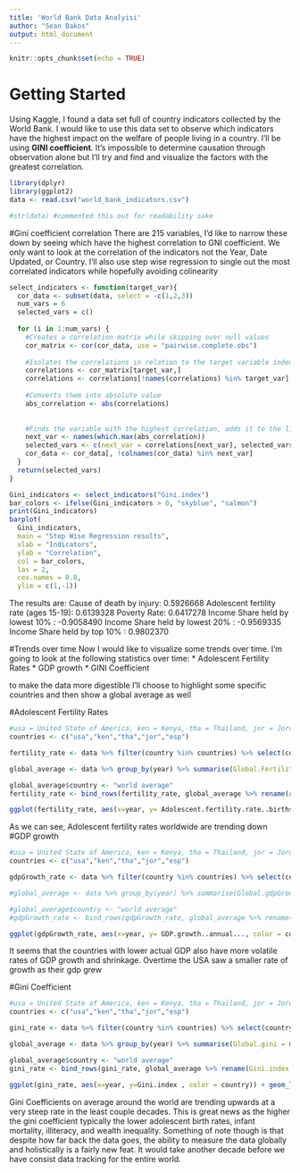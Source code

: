```yaml
---
title: 'World Bank Data Analyisi'
author: "Sean Bakos"
output: html_document
---
```



```r
knitr::opts_chunk$set(echo = TRUE)
```


# Getting Started
Using Kaggle, I found a data set full of country indicators collected by the World Bank. I would like to use this data set to observe which indicators have the highest impact on the welfare of people living in a country. I'll be using **GINI coefficient**. It's impossible to determine causation through observation alone but I'll try and find and visualize the factors with the greatest correlation.

```r
library(dplyr)
library(ggplot2)
data <- read.csv("world_bank_indicators.csv")

#str(data) #commented this out for readability sake
```

#Gini coefficient correlation
There are 215 variables, I'd like to narrow these down by seeing which have the highest correlation to GNI coefficient. We only want to look at the correlation of the indicators not the Year, Date Updated, or Country. I'll also use step wise regression to single out the most correlated indicators while hopefully avoiding colinearity

```r
select_indicators <- function(target_var){
  cor_data <- subset(data, select = -c(1,2,3))
  num_vars = 6
  selected_vars = c()
  
  for (i in 1:num_vars) {
    #Creates a correlation matrix while skipping over null values
    cor_matrix <- cor(cor_data, use = "pairwise.complete.obs")
    
    #Isolates the correlations in relation to the target variable index and removes the correlation to itself
    correlations <- cor_matrix[target_var,]
    correlations <- correlations[!names(correlations) %in% target_var]
    
    #Converts them into absolute value
    abs_correlation <- abs(correlations)
    
    
    #Finds the variable with the highest correlation, adds it to the list, and then removes it from the correlation data
    next_var <- names(which.max(abs_correlation))
    selected_vars <- c(next_var = correlations[next_var], selected_vars)
    cor_data <- cor_data[, !colnames(cor_data) %in% next_var]
  }
  return(selected_vars)
}
```


```r
Gini_indicators <- select_indicators("Gini.index")
bar_colors <- ifelse(Gini_indicators > 0, "skyblue", "salmon")
print(Gini_indicators)
barplot(
  Gini_indicators,
  main = "Step Wise Regression results",
  xlab = "Indicators",
  ylab = "Correlation",
  col = bar_colors,
  las = 2,
  cex.names = 0.8,
  ylim = c(1,-1))
```
The results are: 
Cause of death by injury:  0.5926668 
Adolescent fertility rate (ages 15-19): 0.6139328 
Poverty Rate: 0.6417278 
Income Share held by lowest 10% : -0.9058490 
Income Share held by lowest 20% : -0.9569335 
Income Share held by top 10% : 0.9802370 

#Trends over time
Now I would like to visualize some trends over time. I'm going to look at the following statistics over time:
* Adolescent Fertility Rates
* GDP growth
* GINI Coefficient

to make the data more digestible I'll choose to highlight some specific countries and then show a global average as well

#Adolescent Fertility Rates
```r
#usa = United State of America, ken = Kenya, tha = Thailand, jor = Jordan, esp = Spain
countries <- c("usa","ken","tha","jor","esp")

fertility_rate <- data %>% filter(country %in% countries) %>% select(country, year, Adolescent.fertility.rate..births.per.1.000.women.ages.15.19.)

global_average <- data %>% group_by(year) %>% summarise(Global.Fertility = mean(Adolescent.fertility.rate..births.per.1.000.women.ages.15.19., na.rm = TRUE))

global_average$country <- "world average"
fertility_rate <- bind_rows(fertility_rate, global_average %>% rename(Adolescent.fertility.rate..births.per.1.000.women.ages.15.19. = Global.Fertility))

ggplot(fertility_rate, aes(x=year, y= Adolescent.fertility.rate..births.per.1.000.women.ages.15.19., color = country)) + geom_line() + labs(title = "Adolescent Fertility Rates 1960-2022", x="Year",y="Fertility rate per 1000 women ages 15-19", color = "Country/Global Average")
```

As we can see, Adolescent fertility rates worldwide are trending down
#GDP growth
```r
#usa = United State of America, ken = Kenya, tha = Thailand, jor = Jordan, esp = Spain
countries <- c("usa","ken","tha","jor","esp")

gdpGrowth_rate <- data %>% filter(country %in% countries) %>% select(country, year, GDP.growth..annual...)

#global_average <- data %>% group_by(year) %>% summarise(Global.gdpGrowth = mean(GDP.growth..annual..., na.rm = TRUE))

#global_average$country <- "world average"
#gdpGrowth_rate <- bind_rows(gdpGrowth_rate, global_average %>% rename(GDP.growth..annual... = Global.gdpGrowth))

ggplot(gdpGrowth_rate, aes(x=year, y= GDP.growth..annual..., color = country)) + geom_line() + labs(title = "GDP growth rate 1960-2022", x="Year",y="GDP growth %", color = "Country/Global Average")
```

It seems that the countries with lower actual GDP also have more volatile rates of GDP growth and shrinkage. Overtime the USA saw a smaller rate of growth as their gdp grew

#Gini Coefficient
```r
#usa = United State of America, ken = Kenya, tha = Thailand, jor = Jordan, esp = Spain
countries <- c("usa","ken","tha","jor","esp")

gini_rate <- data %>% filter(country %in% countries) %>% select(country, year, Gini.index)

global_average <- data %>% group_by(year) %>% summarise(Global.gini = mean(Gini.index, na.rm = TRUE))

global_average$country <- "world average"
gini_rate <- bind_rows(gini_rate, global_average %>% rename(Gini.index = Global.gini))

ggplot(gini_rate, aes(x=year, y=Gini.index , color = country)) + geom_line() + labs(title = "GINI Coefficient 1960-2022", x="Year",y="GINI Index value", color = "Country/Global Average")
```

Gini Coefficients on average around the world are trending upwards at a very steep rate in the least couple decades. This is great news as the higher the gini coefficient typically the lower adolescent birth rates, infant mortality, illiteracy, and wealth inequality. Something of note though is that despite how far back the data goes, the ability to measure the data globally and holistically is a fairly new feat. It would take another decade before we have consist data tracking for the entire world.